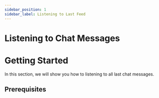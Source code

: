 ```yaml
---
sidebar_position: 1
sidebar_label: Listening to Last Feed
---
```


# Listening to Chat Messages


# Getting Started

In this section, we will show you how to listening to all last chat messages.

## Prerequisites

<GettingStartedPrerequisites />

